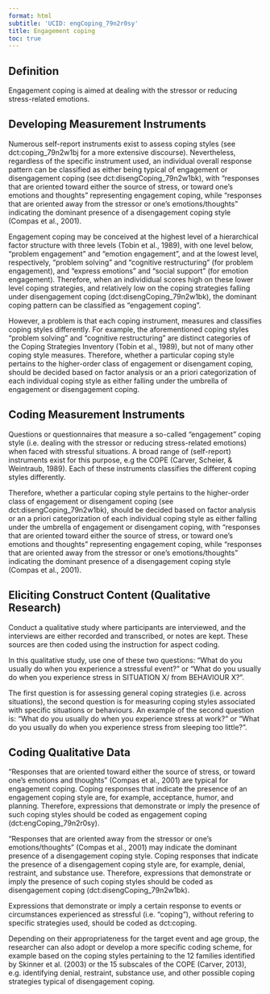 ```yaml
---
format: html
subtitle: 'UCID: engCoping_79n2r0sy'
title: Engagement coping
toc: true
---
```


## Definition

Engagement coping is aimed at dealing with the stressor or reducing stress-related emotions.


## Developing Measurement Instruments

Numerous self-report instruments exist to assess coping styles (see dct:coping_79n2w1bj for a more extensive discourse). Nevertheless, regardless of the specific instrument used, an individual overall response pattern can be classified as either being typical of engagement or disengagement coping (see dct:disengCoping_79n2w1bk), with "responses that are oriented toward either the source of stress, or toward one’s emotions and thoughts” representing engagement coping, while “responses that are oriented away from the stressor or one’s emotions/thoughts” indicating the dominant presence of a disengagement coping style (Compas et al., 2001). 

Engagement coping  may be conceived at the highest level of a hierarchical factor structure with three levels (Tobin et al., 1989), with one level below, "problem engagement" and "emotion engagement", and at the lowest level, respectively, "problem solving" and "cognitive restructuring" (for problem engagement), and "express emotions" and "social support" (for emotion engagement). Therefore, when an individidual scores high on these lower level coping strategies, and relatively low on the coping strategies falling under disengagement coping (dct:disengCoping_79n2w1bk), the dominant coping pattern can be classified as "engagement coping".

However, a problem is that each coping instrument, measures and classifies coping styles differently. For example, the aforementioned coping styles "problem solving" and "cognitive restructuring" are distinct categories of the Coping Strategies Inventory (Tobin et al., 1989), but not of many other coping style measures. Therefore, whether a particular coping style pertains to the higher-order class of engagement or disengament coping, should be decided based on factor analysis or an a priori categorization of each individual coping style as either falling under the umbrella of engagement or disengagement coping. 

## Coding Measurement Instruments

Questions or questionnaires that measure a so-called "engagement" coping style (i.e. dealing with the stressor or reducing stress-related emotions) when faced with stressful situations.  A broad range of (self-report) instruments exist for this purpose, e.g the COPE (Carver, Scheier, & Weintraub, 1989). Each of these instruments classifies the different coping styles differently.

Therefore, whether a particular coping style pertains to the higher-order class of engagement or disengament coping (see dct:disengCoping_79n2w1bk), should be decided based on factor analysis or an a priori categorization of each individual coping style as either falling under the umbrella of engagement or disengament coping, with "responses that are oriented toward either the source of stress, or toward one’s emotions and thoughts” representing engagement coping, while “responses that are oriented away from the stressor or one’s emotions/thoughts” indicating the dominant presence of a disengagement coping style (Compas et al., 2001).

## Eliciting Construct Content (Qualitative Research)

Conduct a qualitative study where participants are interviewed, and the interviews are either recorded and transcribed, or notes are kept. These sources are then coded using the instruction for aspect coding.

In this qualitative study, use one of these two questions: "What do you usually do when you experience a stressful event?" or "What do you usually do when you experience stress in SITUATION X/ from BEHAVIOUR X?".

The first question is for assessing general coping strategies (i.e. across situations), the second question is for measuring coping styles associated with specific situations or behaviours. An example of the second question is: "What do you usually do when you experience stress at work?" or "What do you usually do when you experience stress from sleeping too little?".



## Coding Qualitative Data

“Responses that are oriented toward either the source of stress, or toward one’s emotions and thoughts” (Compas et al., 2001) are typical for engagement coping. Coping responses that indicate the presence of  an engagement coping style are, for example, acceptance, humor, and planning. Therefore, expressions that demonstrate or imply the presence of such coping styles should be coded as engagement coping (dct:engCoping_79n2r0sy).

“Responses that are oriented away from the stressor or one’s emotions/thoughts”  (Compas et al., 2001) may indicate the dominant presence of a disengagement coping style. Coping responses that indicate the presence of a disengagement coping style are, for example, denial, restraint, and substance use. Therefore, expressions that demonstrate or imply the presence of such coping styles should be coded as disengagement coping (dct:disengCoping_79n2w1bk). 

Expressions that demonstrate or imply a certain response to events or circumstances experienced as stressful (i.e. "coping"), without refering to specific strategies used, should be coded as dct:coping.

Depending on their appropriateness for the target event and age group, the researcher can also adopt or develop a more specific coding scheme, for example based on the coping styles pertaining to the 12 families identified by Skinner et al. (2003) or the 15 subscales of the COPE (Carver, 2013), e.g. identifying denial, restraint, substance use, and other possible coping strategies typical of disengagement coping.  



